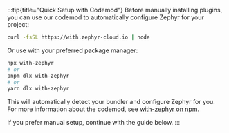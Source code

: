 :::tip{title="Quick Setup with Codemod"}
Before manually installing plugins, you can use our codemod to automatically configure Zephyr for your project:

```bash
curl -fsSL https://with.zephyr-cloud.io | node
```

Or use with your preferred package manager:

```bash
npx with-zephyr
# or
pnpm dlx with-zephyr
# or
yarn dlx with-zephyr
```

This will automatically detect your bundler and configure Zephyr for you. For more information about the codemod, see [with-zephyr on npm](https://www.npmjs.com/package/with-zephyr).

If you prefer manual setup, continue with the guide below.
:::